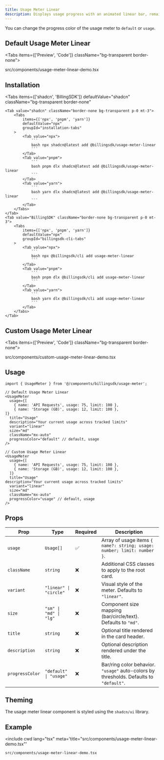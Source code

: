 ```yaml
---
title: Usage Meter Linear
description: Displays usage progress with an animated linear bar, remaining quota, status badges, and size variants.
---
```



You can change the progress color of the usage meter to `default` or `usage`.

## Default Usage Meter Linear

<Tabs items={['Preview', 'Code']} className="bg-transparent border-none">
  <Tab value="Preview" className="border-none bg-transparent p-0 mt-3">
    <PreviewComponents registryName="billingsdk">
      <UsageMeterLinearDemo />
    </PreviewComponents>
  </Tab>

  <Tab value="Code" className="mt-3">
  <include cwd lang="tsx" meta='title="src/components/usage-meter-linear-demo.tsx"'>src/components/usage-meter-linear-demo.tsx</include>

  </Tab>
</Tabs>

## Installation

<Tabs
	items={['shadcn', 'BillingSDK']}
	defaultValue="shadcn"
	className="bg-transparent border-none"
>
	<Tab value="shadcn" className="border-none bg-transparent p-0 mt-3">
		<Tabs
			items={['npx', 'pnpm', 'yarn']}
			defaultValue="npx"
			groupId="installation-tabs"
		>
			<Tab value="npx">
				```
				bash npx shadcn@latest add @billingsdk/usage-meter-linear
				```
			</Tab>
			<Tab value="pnpm">
				```
				bash pnpm dlx shadcn@latest add @billingsdk/usage-meter-linear
				```
			</Tab>
			<Tab value="yarn">
				```
				bash yarn dlx shadcn@latest add @billingsdk/usage-meter-linear
				```
			</Tab>
		</Tabs>
	</Tab>
	<Tab value="BillingSDK" className="border-none bg-transparent p-0 mt-3">
		<Tabs
			items={['npx', 'pnpm', 'yarn']}
			defaultValue="npx"
			groupId="billingsdk-cli-tabs"
		>
			<Tab value="npx">
				```
				bash npx @billingsdk/cli add usage-meter-linear
				```
			</Tab>
			<Tab value="pnpm">
				```
				bash pnpm dlx @billingsdk/cli add usage-meter-linear
				```
			</Tab>
			<Tab value="yarn">
				```
				bash yarn dlx @billingsdk/cli add usage-meter-linear
				```
			</Tab>
		</Tabs>
	</Tab>
</Tabs>

## Custom Usage Meter Linear

<Tabs items={['Preview', 'Code']} className="bg-transparent border-none">
  <Tab value="Preview" className="border-none bg-transparent p-0 mt-3">
    <PreviewComponents registryName="billingsdk">
      <CustomUsageMeterLinearDemo />
    </PreviewComponents>
  </Tab>

  <Tab value="Code" className="mt-3">
  <include cwd lang="tsx" meta='title="src/components/custom-usage-meter-linear-demo.tsx"'>src/components/custom-usage-meter-linear-demo.tsx</include>

  </Tab>
</Tabs>

## Usage

```tsx
import { UsageMeter } from '@/components/billingsdk/usage-meter';
```

```tsx
// Default Usage Meter Linear
<UsageMeter
  usage={[
    { name: 'API Requests', usage: 75, limit: 100 },
    { name: 'Storage (GB)', usage: 12, limit: 100 },
]}
  title="Usage"
  description="Your current usage across tracked limits"
  variant="linear"
  size="md"
  className="mx-auto"
  progressColor="default" // default, usage
/>

// Custom Usage Meter Linear
<UsageMeter
  usage={[
    { name: 'API Requests', usage: 75, limit: 100 },
    { name: 'Storage (GB)', usage: 12, limit: 100 },
  ]}
  title="Usage"
description="Your current usage across tracked limits"
  variant="linear"
  size="md"
  className="mx-auto"
  progressColor="usage" // default, usage
/>
```

## Props

| Prop            | Type                   | Required | Description                                                                            |
| --------------- | ---------------------- | -------- | -------------------------------------------------------------------------------------- |
| `usage`         | `Usage[]`              | ✅       | Array of usage items `{ name?: string; usage: number; limit: number }`.                |
| `className`     | `string`               | ❌       | Additional CSS classes to apply to the root card.                                      |
| `variant`       | `"linear" \| "circle"` | ❌       | Visual style of the meter. Defaults to `"linear"`.                                     |
| `size`          | `"sm" \| "md" \| "lg"` | ❌       | Component size mapping (bar/circle/text). Defaults to `"md"`.                          |
| `title`         | `string`               | ❌       | Optional title rendered in the card header.                                            |
| `description`   | `string`               | ❌       | Optional description rendered under the title.                                         |
| `progressColor` | `"default" \| "usage"` | ❌       | Bar/ring color behavior. `"usage"` auto-colors by thresholds. Defaults to `"default"`. |

## Theming

The usage meter linear component is styled using the `shadcn/ui` library.

## Example

<include
	cwd
	lang="tsx"
	meta='title="src/components/usage-meter-linear-demo.tsx"'
>
	src/components/usage-meter-linear-demo.tsx
</include>
